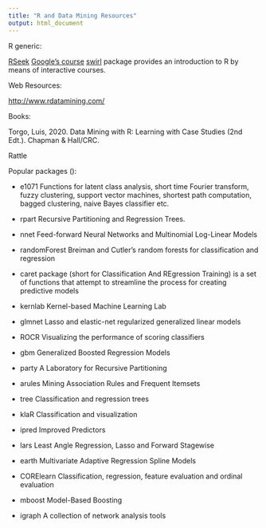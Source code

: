 ```yaml
---
title: "R and Data Mining Resources"
output: html_document
---
```




R generic:

[RSeek](http://rseek.org/)
[Google's course](https://www.youtube.com/playlist?list=PLOU2XLYxmsIK9qQfztXeybpHvru-TrqAP)
[swirl](http://swirlstats.com/) package provides an introduction to R by means of interactive courses.

Web Resources:

[http://www.rdatamining.com/](http://www.rdatamining.com/)


Books:

Torgo, Luis, 2020. Data Mining with R: Learning with Case Studies (2nd Edt.). Chapman & Hall/CRC.

Rattle


Popular packages ():


 + e1071 Functions for latent class analysis, short time Fourier transform, fuzzy clustering, support vector machines, shortest path computation, bagged clustering, naive Bayes classifier etc. 

  + rpart Recursive Partitioning and Regression Trees.

  + nnet Feed-forward Neural Networks and Multinomial Log-Linear Models

  + randomForest Breiman and Cutler's random forests for classification and regression

  + caret package (short for Classification And REgression Training) is a set of functions that attempt to streamline the process for creating predictive models
  
  + kernlab Kernel-based Machine Learning Lab

  + glmnet Lasso and elastic-net regularized generalized linear models

  + ROCR Visualizing the performance of scoring classifiers

  + gbm Generalized Boosted Regression Models

  + party A Laboratory for Recursive Partitioning

  + arules Mining Association Rules and Frequent Itemsets

  + tree Classification and regression trees

  + klaR Classification and visualization

  + ipred Improved Predictors
  
  + lars Least Angle Regression, Lasso and Forward Stagewise

  + earth Multivariate Adaptive Regression Spline Models

  + CORElearn Classification, regression, feature evaluation and ordinal evaluation

  + mboost Model-Based Boosting


 + igraph A collection of network analysis tools

